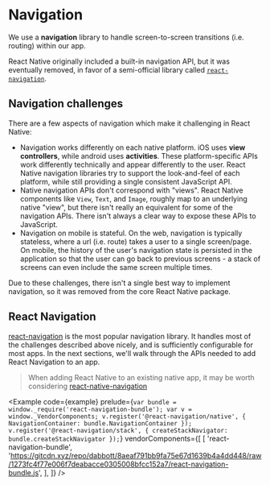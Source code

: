 
# Navigation

We use a **navigation** library to handle screen-to-screen transitions (i.e. routing) within our app.

React Native originally included a built-in navigation API, but it was eventually removed, in favor of a semi-official library called [`react-navigation`](https://reactnavigation.org/).

## Navigation challenges

There are a few aspects of navigation which make it challenging in React Native:

- Navigation works differently on each native platform. iOS uses **view controllers**, while android uses **activities**. These platform-specific APIs work differently technically and appear differently to the user. React Native navigation libraries try to support the look-and-feel of each platform, while still providing a single consistent JavaScript API.
- Native navigation APIs don't correspond with "views". React Native components like `View`, `Text`, and `Image`, roughly map to an underlying native "view", but there isn't really an equivalent for some of the navigation APIs. There isn't always a clear way to expose these APIs to JavaScript.
- Navigation on mobile is stateful. On the web, navigation is typically stateless, where a url (i.e. route) takes a user to a single screen/page. On mobile, the history of the user's navigation state is persisted in the application so that the user can go back to previous screens - a stack of screens can even include the same screen multiple times.

Due to these challenges, there isn't a single best way to implement navigation, so it was removed from the core React Native package.

## React Navigation

[react-navigation](https://reactnavigation.org/) is the most popular navigation library. It handles most of the challenges described above nicely, and is sufficiently configurable for most apps. In the next sections, we'll walk through the APIs needed to add React Navigation to an app.

> When adding React Native to an existing native app, it may be worth considering [react-native-navigation](https://github.com/wix/react-native-navigation)

<Example
  code={example}
  prelude={`var bundle = window._require('react-navigation-bundle');
var v = window._VendorComponents;
v.register('@react-navigation/native', { NavigationContainer: bundle.NavigationContainer });
v.register('@react-navigation/stack', { createStackNavigator: bundle.createStackNavigator });`}
  vendorComponents={[
    [
      'react-navigation-bundle',
      'https://gitcdn.xyz/repo/dabbott/8aeaf791bb9fa75e67d1639b4a4dd448/raw/1273fc4f77e006f7deabacce0305008bfcc152a7/react-navigation-bundle.js',
    ],
  ]}
/>
